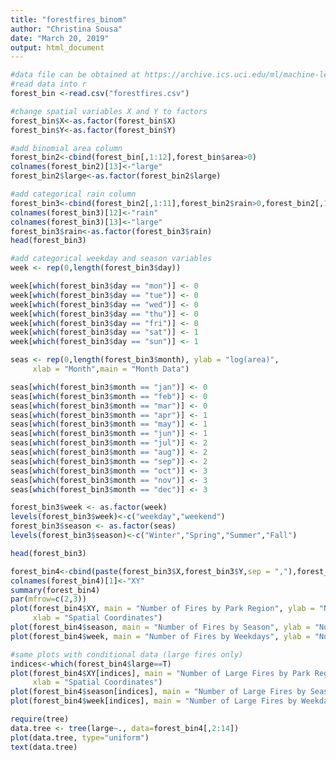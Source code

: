 ```yaml
---
title: "forestfires_binom"
author: "Christina Sousa"
date: "March 20, 2019"
output: html_document
---
```


```r
#data file can be obtained at https://archive.ics.uci.edu/ml/machine-learning-databases/forest-fires/
#read data into r
forest_bin <-read.csv("forestfires.csv")

#change spatial variables X and Y to factors
forest_bin$X<-as.factor(forest_bin$X)
forest_bin$Y<-as.factor(forest_bin$Y)

#add binomial area column
forest_bin2<-cbind(forest_bin[,1:12],forest_bin$area>0)
colnames(forest_bin2)[13]<-"large"
forest_bin2$large<-as.factor(forest_bin2$large)

#add categorical rain column
forest_bin3<-cbind(forest_bin2[,1:11],forest_bin2$rain>0,forest_bin2[,13])
colnames(forest_bin3)[12]<-"rain"
colnames(forest_bin3)[13]<-"large"
forest_bin3$rain<-as.factor(forest_bin3$rain)
head(forest_bin3)
```

```r
#add categorical weekday and season variables
week <- rep(0,length(forest_bin3$day))

week[which(forest_bin3$day == "mon")] <- 0
week[which(forest_bin3$day == "tue")] <- 0
week[which(forest_bin3$day == "wed")] <- 0
week[which(forest_bin3$day == "thu")] <- 0
week[which(forest_bin3$day == "fri")] <- 0
week[which(forest_bin3$day == "sat")] <- 1
week[which(forest_bin3$day == "sun")] <- 1

seas <- rep(0,length(forest_bin3$month), ylab = "log(area)",
     xlab = "Month",main = "Month Data")

seas[which(forest_bin3$month == "jan")] <- 0
seas[which(forest_bin3$month == "feb")] <- 0
seas[which(forest_bin3$month == "mar")] <- 0
seas[which(forest_bin3$month == "apr")] <- 1
seas[which(forest_bin3$month == "may")] <- 1
seas[which(forest_bin3$month == "jun")] <- 1
seas[which(forest_bin3$month == "jul")] <- 2
seas[which(forest_bin3$month == "aug")] <- 2
seas[which(forest_bin3$month == "sep")] <- 2
seas[which(forest_bin3$month == "oct")] <- 3
seas[which(forest_bin3$month == "nov")] <- 3
seas[which(forest_bin3$month == "dec")] <- 3

forest_bin3$week <- as.factor(week)
levels(forest_bin3$week)<-c("weekday","weekend")
forest_bin3$season <- as.factor(seas)
levels(forest_bin3$season)<-c("Winter","Spring","Summer","Fall")

head(forest_bin3)
```

```r
forest_bin4<-cbind(paste(forest_bin3$X,forest_bin3$Y,sep = ","),forest_bin3[,15:14], forest_bin3[,3:13])
colnames(forest_bin4)[1]<-"XY"
summary(forest_bin4)
par(mfrow=c(2,3))
plot(forest_bin4$XY, main = "Number of Fires by Park Region", ylab = "Number of Fires",
     xlab = "Spatial Coordinates")
plot(forest_bin4$season, main = "Number of Fires by Season", ylab = "Number of Fires")
plot(forest_bin4$week, main = "Number of Fires by Weekdays", ylab = "Number of Fires")

#same plots with conditional data (large fires only)
indices<-which(forest_bin4$large==T)
plot(forest_bin4$XY[indices], main = "Number of Large Fires by Park Region", ylab = "Number of Fires",
     xlab = "Spatial Coordinates")
plot(forest_bin4$season[indices], main = "Number of Large Fires by Season", ylab = "Number of Fires")
plot(forest_bin4$week[indices], main = "Number of Large Fires by Weekdays", ylab = "Number of Fires")

```

```r
require(tree)
data.tree <- tree(large~., data=forest_bin4[,2:14])
plot(data.tree, type="uniform")
text(data.tree)


```

